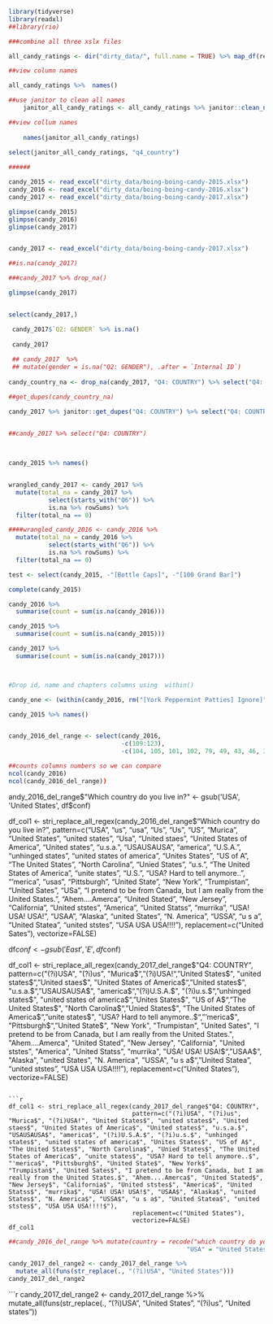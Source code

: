 ```r
library(tidyverse)
library(readxl)
##library(rio)
```


```r

###combine all three xslx files

all_candy_ratings <- dir("dirty_data/", full.name = TRUE) %>% map_df(read_excel)

##view column names 

all_candy_ratings %>%  names()

##use janitor to clean all names
    janitor_all_candy_ratings <- all_candy_ratings %>% janitor::clean_names() 

##view collum names
    
    names(janitor_all_candy_ratings)
    
select(janitor_all_candy_ratings, "q4_country")


```



```r

######

candy_2015 <- read_excel("dirty_data/boing-boing-candy-2015.xlsx")
candy_2016 <- read_excel("dirty_data/boing-boing-candy-2016.xlsx")
candy_2017 <- read_excel("dirty_data/boing-boing-candy-2017.xlsx")

glimpse(candy_2015)
glimpse(candy_2016)
glimpse(candy_2017)



```

```r
candy_2017 <- read_excel("dirty_data/boing-boing-candy-2017.xlsx")

##is.na(candy_2017)

###candy_2017 %>% drop_na()

glimpse(candy_2017)


select(candy_2017,)

 candy_2017$`Q2: GENDER` %>% is.na()
 
 candy_2017 
 
 ## candy_2017  %>% 
 ## mutate(gender = is.na("Q2: GENDER"), .after = `Internal ID`)
 
candy_country_na <- drop_na(candy_2017, "Q4: COUNTRY") %>% select("Q4: COUNTRY") 

##get_dupes(candy_country_na)

candy_2017 %>% janitor::get_dupes("Q4: COUNTRY") %>% select("Q4: COUNTRY")


##candy_2017 %>% select("Q4: COUNTRY")
    
  

```

```r


candy_2015 %>% names()



```


```r

wrangled_candy_2017 <- candy_2017 %>% 
  mutate(total_na = candy_2017 %>% 
           select(starts_with("Q6")) %>%
           is.na %>% rowSums) %>%
  filter(total_na == 0)

####wrangled_candy_2016 <- candy_2016 %>% 
  mutate(total_na = candy_2016 %>% 
           select(starts_with("Q6")) %>%
           is.na %>% rowSums) %>%
  filter(total_na == 0)
```
```r

test <- select(candy_2015, -"[Bottle Caps]", -"[100 Grand Bar]")

complete(candy_2015)


```

```r


candy_2016 %>%
  summarise(count = sum(is.na(candy_2016)))

candy_2015 %>%
  summarise(count = sum(is.na(candy_2015)))

candy_2017 %>%
  summarise(count = sum(is.na(candy_2017))) 




```


```r



#Drop id, name and chapters columns using  within()

candy_one <- (within(candy_2016, rm("[York Peppermint Patties] Ignore]"))

candy_2015 %>% names()



```

```r



candy_2016_del_range <- select(candy_2016, 
                               -c(109:123), 
                               -c(104, 105, 101, 102, 79, 49, 43, 46, 31, 32, 27, 21, 22, 12, 15,                                   13))

##counts columns numbers so we can compare
ncol(candy_2016) 
ncol(candy_2016_del_range))
```

andy_2016_del_range$"Which country do you live in?" <- gsub('USA', 'United States', df$conf)



df_col1 <- stri_replace_all_regex(candy_2016_del_range$"Which country do you live in?",
                                  pattern=c("USA", "us", "usa", "Us", "Us", "US", "Murica", "United States", "united states", "Usa", "United staes", "United States of America", "United states", "u.s.a.", "USAUSAUSA", "america", "U.S.A.", "unhinged states", "united states of america", "Unites States", "US of A", "The United States", "North Carolina", "Unied States", "u.s.", "The United States of America", "unite states", "U.S.", "USA? Hard to tell anymore..", "'merica", "usas", "Pittsburgh", "United State", "New York", "Trumpistan", "United Sates", "USa", "I pretend to be from Canada, but I am really from the United States.", "Ahem....Amerca", "United Stated", "New Jersey", "California", "United ststes", "America", "United Statss", "murrika", "USA! USA! USA!", "USAA", "Alaska", "united States", "N. America", "USSA", "u s a", "United Statea", "united ststes", "USA USA USA!!!!"),
                                  replacement=c("United Sates"),
                                  vectorize=FALSE)

df$conf <- gsub('East', 'E', df$conf)


df_col1 <- stri_replace_all_regex(candy_2017_del_range$"Q4: COUNTRY",
                                  pattern=c("(?i)USA", "(?i)us", "Murica$", "(?i)USA!", "United States$", "united states$", "United staes$", "United States of America$", "United states$", "u.s.a.$", "USAUSAUSA$", "america$", "(?i)U.S.A.$", "(?i)u.s.$", "unhinged states$", "united states of america$", "Unites States$", "US of A$", "The United States$", "North Carolina$", "Unied States$", "The United States of America$", "unite states$", "USA? Hard to tell anymore..$", "'merica$", "Pittsburgh$", "United State$", "New York", "Trumpistan", "United Sates", "I pretend to be from Canada, but I am really from the United States.", "Ahem....Amerca", "United Stated", "New Jersey", "California", "United ststes", "America", "United Statss", "murrika", "USA! USA! USA!$", "USAA$", "Alaska", "united States", "N. America", "USSA", "u s a$", "United Statea", "united ststes", "USA USA USA!!!!"),
                                  replacement=c("United States"),
                                  vectorize=FALSE)
```

```r
df_col1 <- stri_replace_all_regex(candy_2017_del_range$"Q4: COUNTRY",
                                  pattern=c("(?i)USA", "(?i)us", "Murica$", "(?i)USA!", "United States$", "united states$", "United staes$", "United States of America$", "United states$", "u.s.a.$", "USAUSAUSA$", "america$", "(?i)U.S.A.$", "(?i)u.s.$", "unhinged states$", "united states of america$", "Unites States$", "US of A$", "The United States$", "North Carolina$", "Unied States$", "The United States of America$", "unite states$", "USA? Hard to tell anymore..$", "'merica$", "Pittsburgh$", "United State$", "New York$", "Trumpistan$", "United Sates$", "I pretend to be from Canada, but I am really from the United States.$", "Ahem....Amerca$", "United Stated$", "New Jersey$", "California$", "United ststes$", "America$", "United Statss$", "murrika$", "USA! USA! USA!$", "USAA$", "Alaska$", "united States$", "N. America$", "USSA$", "u s a$", "United Statea$", "united ststes$", "USA USA USA!!!!$"),
                                  replacement=c("United States"),
                                  vectorize=FALSE)
df_col1
```
```r

##candy_2016_del_range %>% mutate(country = recode("which country do you live in?"
                                                 "USA" = "United States", "us" = "United States", "usa" = "United States", "Us" = "United States", "us" = "United States")
```

```r

candy_2017_del_range2 <- candy_2017_del_range %>% 
  mutate_all(funs(str_replace(., "(?i)USA", "United States")))
candy_2017_del_range2
```


```r
candy_2017_del_range2 <- candy_2017_del_range %>% 
  mutate_all(funs(str_replace(., "(?i)USA", "United States", "(?i)us", "United states"))
             
